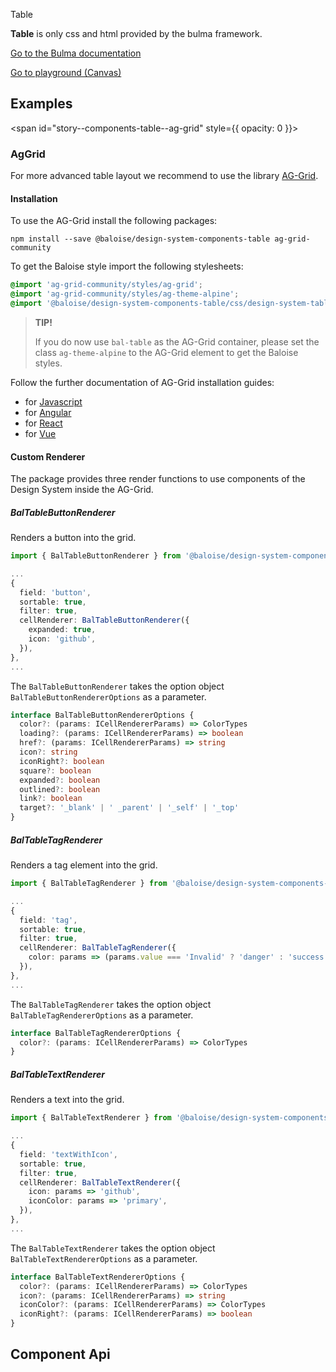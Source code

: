 
<script src="https://cdn.jsdelivr.net/npm/ag-grid-community@29.3.0/dist/ag-grid-community.noStyle.js"></script>

<link rel="stylesheet" href="https://cdn.jsdelivr.net/npm/ag-grid-community@29.3.0/styles/ag-grid.css" />
<link rel="stylesheet" href="https://cdn.jsdelivr.net/npm/ag-grid-community@29.3.0/styles/ag-theme-alpine.css" />
<link rel="stylesheet" href="assets/css/design-system-table.css" />

<bal-doc-banner id="story--components-table--basic">Table</bal-doc-banner>

<bal-doc-lead>
  <b>Table</b> is only css and html provided by the bulma framework.
</bal-doc-lead>

[Go to the Bulma documentation](https://bulma.io/documentation/elements/table/)

<Canvas withSource="closed">
  <Story id="components-table--basic" />
</Canvas>

<bal-doc-app>
  <bal-button-group class="mb-large" position="center">
    <a class="button is-primary" href="?path=/story/components-table--basic">
      Go to playground (Canvas)
    </a>
    <bal-doc-code-sandbox
      framework="angular"
      template={Basic.parameters.docs.source.code}
      modules="table,checkbox,button,tag,text"
    ></bal-doc-code-sandbox>
    <bal-doc-code-sandbox
      framework="html"
      template={Basic.parameters.docs.source.code}
      modules="table,checkbox,button,tag,text"
    ></bal-doc-code-sandbox>
  </bal-button-group>
</bal-doc-app>

## Examples

<span id="story--components-table--ag-grid" style={{ opacity: 0 }}></span>

### AgGrid

For more advanced table layout we recommend to use the library [AG-Grid](https://www.ag-grid.com/).

<Canvas>
  <Story id="components-table--ag-grid" />
</Canvas>

#### Installation

To use the AG-Grid install the following packages:

```
npm install --save @baloise/design-system-components-table ag-grid-community
```

To get the Baloise style import the following stylesheets:

```scss
@import 'ag-grid-community/styles/ag-grid';
@import 'ag-grid-community/styles/ag-theme-alpine';
@import '@baloise/design-system-components-table/css/design-system-table';
```

> **TIP!**
>
> If you do now use `bal-table` as the AG-Grid container,
> please set the class `ag-theme-alpine` to the AG-Grid element to get the Baloise styles.

Follow the further documentation of AG-Grid installation guides:

- for [Javascript](https://www.ag-grid.com/javascript-data-grid/getting-started/)
- for [Angular](https://www.ag-grid.com/angular-data-grid/getting-started/)
- for [React](https://www.ag-grid.com/react-data-grid/getting-started/)
- for [Vue](https://www.ag-grid.com/vue-data-grid/getting-started/)

#### Custom Renderer

The package provides three render functions to use components of the Design System inside the AG-Grid.

##### BalTableButtonRenderer

Renders a button into the grid.

```typescript
import { BalTableButtonRenderer } from '@baloise/design-system-components-table'

...
{
  field: 'button',
  sortable: true,
  filter: true,
  cellRenderer: BalTableButtonRenderer({
    expanded: true,
    icon: 'github',
  }),
},
...
```

The `BalTableButtonRenderer` takes the option object `BalTableButtonRendererOptions` as a parameter.

```typescript
interface BalTableButtonRendererOptions {
  color?: (params: ICellRendererParams) => ColorTypes
  loading?: (params: ICellRendererParams) => boolean
  href?: (params: ICellRendererParams) => string
  icon?: string
  iconRight?: boolean
  square?: boolean
  expanded?: boolean
  outlined?: boolean
  link?: boolean
  target?: '_blank' | ' _parent' | '_self' | '_top'
}
```

##### BalTableTagRenderer

Renders a tag element into the grid.

```typescript
import { BalTableTagRenderer } from '@baloise/design-system-components-table'

...
{
  field: 'tag',
  sortable: true,
  filter: true,
  cellRenderer: BalTableTagRenderer({
    color: params => (params.value === 'Invalid' ? 'danger' : 'success'),
  }),
},
...
```

The `BalTableTagRenderer` takes the option object `BalTableTagRendererOptions` as a parameter.

```typescript
interface BalTableTagRendererOptions {
  color?: (params: ICellRendererParams) => ColorTypes
}
```

##### BalTableTextRenderer

Renders a text into the grid.

```typescript
import { BalTableTextRenderer } from '@baloise/design-system-components-table'

...
{
  field: 'textWithIcon',
  sortable: true,
  filter: true,
  cellRenderer: BalTableTextRenderer({
    icon: params => 'github',
    iconColor: params => 'primary',
  }),
},
...
```

The `BalTableTextRenderer` takes the option object `BalTableTextRendererOptions` as a parameter.

```typescript
interface BalTableTextRendererOptions {
  color?: (params: ICellRendererParams) => ColorTypes
  icon?: (params: ICellRendererParams) => string
  iconColor?: (params: ICellRendererParams) => ColorTypes
  iconRight?: (params: ICellRendererParams) => boolean
}
```

## Component Api

<Description markdown={readme} />

<br />


<Description markdown={theming} />


<Description markdown={testing} />

<bal-doc-github link="/components/bal-table/stories/bal-table.docs.mdx"></bal-doc-github>
